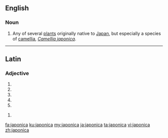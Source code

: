 {{also|Japonica}}
==English==

===Noun===
{{en-noun}}

# Any of several [[plant]]s originally native to [[Japan]], but especially a species of [[camellia]], ''[[Camellia japonica]]''.


----

==Latin==

===Adjective===
{{la-adj-form|japonica}}

# {{inflection of|japonicus||nom|f|s|lang=la}}
# {{inflection of|japonicus||nom|n|p|lang=la}}
# {{inflection of|japonicus||acc|n|p|lang=la}}
# {{inflection of|japonicus||voc|f|s|lang=la}}
# {{inflection of|japonicus||voc|n|p|lang=la}}

{{la-adj-form|japonicā}}

# {{inflection of|japonicus||abl|f|s|lang=la}}

[[fa:japonica]]
[[ku:japonica]]
[[my:japonica]]
[[ja:japonica]]
[[ta:japonica]]
[[vi:japonica]]
[[zh:japonica]]
